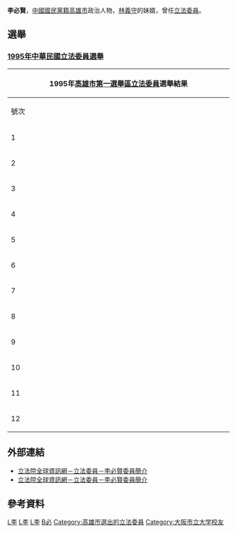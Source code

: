 {{Infobox_officeholder
| name           = 李必賢
| image name     = 李立法委員必賢 (第三屆).jpg
| order2         = {{ROC}}第3屆[[立法委員|立法委員]]
| term_start2    = 1995年2月1日
| term_end2      = 1998年2月1日
| constituency2  = 高雄市第一選舉區
| order3         = {{ROC}}第2屆[[立法委員|立法委員]]
| term_start3    = 1992年2月1日
| term_end3      = 1995年2月1日
| constituency3  = 高雄市第一選舉區  
| Sex            = 男 
| Native place   = 
| date of birth  = 
| party          = {{Kmt}}
| place of birth = 
| educate = 
*日本大阪市立大學法律系畢
| past = 
*立法院（第2屆）委員<br><span style="color: blue;">(1992年2月1日-1996年1月31日)</span>
*[[財政委員會|財政委員會]]召集委員
*[[程序委員會|程序委員會]]召集委員
*立法院（第3屆）委員<br><span style="color: blue;">(1996年2月1日-1998年1月31日)</span>
*中國國民黨團副書記長
*高雄市自然生態保育協會理事長
*高雄市消防協會理事長
*中華民國柔道協會名譽理事長
*中韓國會議員聯誼會會長
*亞洲華文作家協會會長
*高雄市屏東縣同鄉會常務理事
*高雄市五福國中家長會副會長
*中華民國企業經理協進會
*中華民國工商建設研究會
}}
'''李必賢'''，[[中國國民黨籍|中國國民黨籍]][[高雄市|高雄市]]政治人物，[[林義守|林義守]]的妹婿，曾任[[立法委員|立法委員]]。
==選舉==
===[[1995年中華民國立法委員選舉|1995年中華民國立法委員選舉]]===
{|class="wikitable collapsible" style="text-align:center"
|-
! colspan="7" width=620px|1995年[[高雄市第一選舉區|高雄市第一選舉區]][[立法委員|立法委員]]選舉結果
|-
!width=35|號次
!width=55| 候選人
!width=120| 政黨
!width=75| 得票數
!width=75| 得票率
!width=49| 當選標記
|-
|1
|[[朱高正|朱高正]]
|{{Np}}
|align="right"|45,936
|align="right"|12.70%
|align="center"| [[File:Vote1.svg|20px]]
|-
|2
|[[黃昭順|黃昭順]]
|{{Kmt}}
|align="right"|42,571
|align="right"|11.77%
|align="center"| [[File:Vote1.svg|20px]]
|-
|3
|[[葉耀鵬|葉耀鵬]]
|{{Nonp}}
|align="right"|31,670
|align="right"|8.78%
|
|-
|4
|[[趙幸男|趙幸男]]
|{{Kmt}}
|align="right"|25,039
|align="right"|6.92%
|
|-
|5
|[[郭德耀|郭德耀]]
|{{Nonp}}
|align="right"|2,041
|align="right"|0.56%
|
|-
|6
|[[曾景亮|曾景亮]]
|{{Nonp}}
|align="right"|481
|align="right"|0.13%
|
|-
|7
|[[陳其邁|陳其邁]]
|{{Dpp}}
|align="right"|38,367
|align="right"|10.60%
|align="center"| [[File:Vote1.svg|20px]]
|-
|8
|李必賢
|{{Kmt}}
|align="right"|55,385
|align="right"|15.31%
|align="center"| [[File:Vote1.svg|20px]]
|-
|9
|[[李慶雄_(1938年)|李慶雄]]
|{{Dpp}}
|align="right"|35,009
|align="right"|9.68%
|
|-
|10
|[[朱星羽|朱星羽]]
|{{Dpp}}
|align="right"|37,453
|align="right"|10.35%
|align="center"| [[File:Vote1.svg|20px]]
|-
|11
|[[王天競|王天競]]
|{{Kmt}}
|align="right"|38,054
|align="right"|10.52%
|align="center"| [[File:Vote1.svg|20px]]
|-
|12
|[[蘇盈貴|蘇盈貴]]
|{{Nonp}}
|align="right"|9,822
|align="right"|2.71%
|
|}

==外部連結==
*[http://www.ly.gov.tw/03_leg/0301_main/legIntro.action?lgno=00017&stage=2 立法院全球資訊網－立法委員－李必賢委員簡介] {{Wayback|url=http://www.ly.gov.tw/03_leg/0301_main/legIntro.action?lgno=00017&stage=2 |date=20170305001335 }}
*[http://www.ly.gov.tw/03_leg/0301_main/legIntro.action?lgno=00022&stage=3 立法院全球資訊網－立法委員－李必賢委員簡介] {{Wayback|url=http://www.ly.gov.tw/03_leg/0301_main/legIntro.action?lgno=00022&stage=3 |date=20170305001326 }}

==參考資料==
<div class="references-small">
<references />
</div>

{{中華民國第2屆立法委員}}
{{中華民國第3屆立法委員}}

[[Category:第二屆立法院立法委員|L李]]
[[Category:第三屆立法院立法委員|L李]]
[[Category:中國國民黨黨員|L李]]
[[Category:李姓|B必]]
[[Category:高雄市選出的立法委員|Category:高雄市選出的立法委員]]
[[Category:大阪市立大学校友|Category:大阪市立大学校友]]